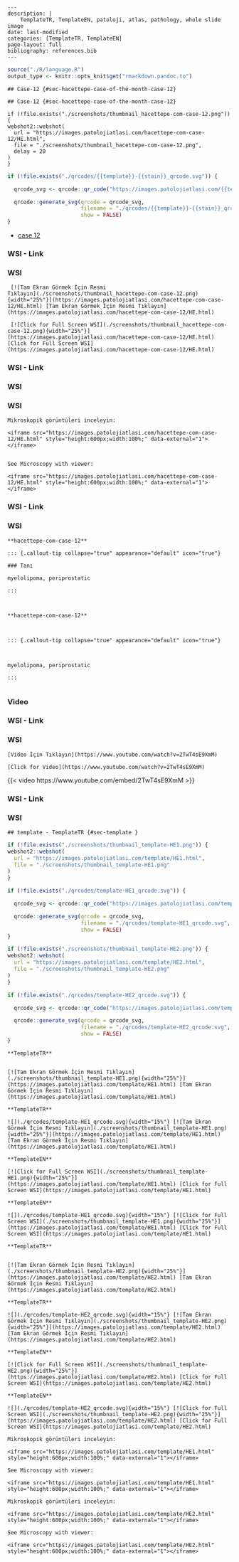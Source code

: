 








```comment
---
description: |
    TemplateTR, TemplateEN, patoloji, atlas, pathology, whole slide image
date: last-modified
categories: [TemplateTR, TemplateEN]
page-layout: full
bibliography: references.bib
---
```



```r
source("./R/language.R")
output_type <- knitr::opts_knit$get("rmarkdown.pandoc.to")
```


```asis

## Case-12 {#sec-hacettepe-case-of-the-month-case-12}

```

```asis

## Case-12 {#sec-hacettepe-case-of-the-month-case-12}

```

```asis
if (!file.exists("./screenshots/thumbnail_hacettepe-com-case-12.png")) {
webshot2::webshot(
  url = "https://images.patolojiatlasi.com/hacettepe-com-case-12/HE.html",
  file = "./screenshots/thumbnail_hacettepe-com-case-12.png",
  delay = 20
)
}
```



```r
if (!file.exists("./qrcodes/{{template}}-{{stain}}_qrcode.svg")) {

  qrcode_svg <- qrcode::qr_code("https://images.patolojiatlasi.com/{{template}}/{{stain}}.html")

  qrcode::generate_svg(qrcode = qrcode_svg,
                       filename = "./qrcodes/{{template}}-{{stain}}_qrcode.svg",
                       show = FALSE)
}
```



-   [case
    12](https://www.youtube.com/watch?v=2TwT4sE9XmM&ab_channel=KemalKosemehmetoglu)



 












::::: panel-tabset


### WSI - Link



:::: {.content-hidden when-format="pdf"}





::::





:::: {.content-visible when-format="pdf"}






::::




:::: {.content-hidden when-format="pdf"}





::::





:::: {.content-visible when-format="pdf"}






::::


### WSI




:::::






```asis

 [![Tam Ekran Görmek İçin Resmi
Tıklayın](./screenshots/thumbnail_hacettepe-com-case-12.png){width="25%"}](https://images.patolojiatlasi.com/hacettepe-com-case-12/HE.html) [Tam Ekran Görmek İçin Resmi Tıklayın](https://images.patolojiatlasi.com/hacettepe-com-case-12/HE.html)

```



```asis

 [![Click for Full Screen WSI](./screenshots/thumbnail_hacettepe-com-case-12.png){width="25%"}](https://images.patolojiatlasi.com/hacettepe-com-case-12/HE.html) [Click for Full Screen WSI](https://images.patolojiatlasi.com/hacettepe-com-case-12/HE.html)

```





::::: panel-tabset


### WSI - Link



:::: {.content-hidden when-format="pdf"}





::::





:::: {.content-visible when-format="pdf"}






::::




:::: {.content-hidden when-format="pdf"}





::::





:::: {.content-visible when-format="pdf"}






::::


### WSI




:::::







### WSI



```asis

Mikroskopik görüntüleri inceleyin:

<iframe src="https://images.patolojiatlasi.com/hacettepe-com-case-12/HE.html" style="height:600px;width:100%;" data-external="1"></iframe>


```






```asis

See Microscopy with viewer: 

<iframe src="https://images.patolojiatlasi.com/hacettepe-com-case-12/HE.html" style="height:600px;width:100%;" data-external="1"></iframe>

```














::::: panel-tabset


### WSI - Link



:::: {.content-hidden when-format="pdf"}





::::





:::: {.content-visible when-format="pdf"}






::::




:::: {.content-hidden when-format="pdf"}





::::





:::: {.content-visible when-format="pdf"}






::::


### WSI




:::::






```asis

**hacettepe-com-case-12**

::: {.callout-tip collapse="true" appearance="default" icon="true"}

### Tanı

myelolipoma, periprostatic

:::



```



```asis

**hacettepe-com-case-12**



::: {.callout-tip collapse="true" appearance="default" icon="true"}



myelolipoma, periprostatic

:::


```

### Video







::::: panel-tabset


### WSI - Link



:::: {.content-hidden when-format="pdf"}





::::





:::: {.content-visible when-format="pdf"}






::::




:::: {.content-hidden when-format="pdf"}





::::





:::: {.content-visible when-format="pdf"}






::::


### WSI




:::::






```asis

[Video İçin Tıklayın](https://www.youtube.com/watch?v=2TwT4sE9XmM)

```


```asis

[Click for Video](https://www.youtube.com/watch?v=2TwT4sE9XmM)

```



::: {.content-visible when-format="html"}

{{< video https://www.youtube.com/embed/2TwT4sE9XmM >}}

:::












::::: panel-tabset


### WSI - Link



:::: {.content-hidden when-format="pdf"}





::::





:::: {.content-visible when-format="pdf"}






::::




:::: {.content-hidden when-format="pdf"}





::::





:::: {.content-visible when-format="pdf"}






::::


### WSI




:::::






```asis
## template - TemplateTR {#sec-template }
```










```r
if (!file.exists("./screenshots/thumbnail_template-HE1.png")) {
webshot2::webshot(
  url = "https://images.patolojiatlasi.com/template/HE1.html",
  file = "./screenshots/thumbnail_template-HE1.png"
)
}
```



```r
if (!file.exists("./qrcodes/template-HE1_qrcode.svg")) {

  qrcode_svg <- qrcode::qr_code("https://images.patolojiatlasi.com/template/HE1.html")

  qrcode::generate_svg(qrcode = qrcode_svg,
                       filename = "./qrcodes/template-HE1_qrcode.svg",
                       show = FALSE)
}
```












```r
if (!file.exists("./screenshots/thumbnail_template-HE2.png")) {
webshot2::webshot(
  url = "https://images.patolojiatlasi.com/template/HE2.html",
  file = "./screenshots/thumbnail_template-HE2.png"
)
}
```



```r
if (!file.exists("./qrcodes/template-HE2_qrcode.svg")) {

  qrcode_svg <- qrcode::qr_code("https://images.patolojiatlasi.com/template/HE2.html")

  qrcode::generate_svg(qrcode = qrcode_svg,
                       filename = "./qrcodes/template-HE2_qrcode.svg",
                       show = FALSE)
}
```











 











:::: {.content-hidden when-format="pdf"}


```asis

**TemplateTR**


[![Tam Ekran Görmek İçin Resmi Tıklayın](./screenshots/thumbnail_template-HE1.png){width="25%"}](https://images.patolojiatlasi.com/template/HE1.html) [Tam Ekran Görmek İçin Resmi Tıklayın](https://images.patolojiatlasi.com/template/HE1.html)

```

::::


:::: {.content-visible when-format="pdf"}

```asis

**TemplateTR**

![](./qrcodes/template-HE1_qrcode.svg){width="15%"} [![Tam Ekran Görmek İçin Resmi Tıklayın](./screenshots/thumbnail_template-HE1.png){width="25%"}](https://images.patolojiatlasi.com/template/HE1.html) [Tam Ekran Görmek İçin Resmi Tıklayın](https://images.patolojiatlasi.com/template/HE1.html)

```



::::




:::: {.content-hidden when-format="pdf"}


```asis

**TemplateEN**

[![Click for Full Screen WSI](./screenshots/thumbnail_template-HE1.png){width="25%"}](https://images.patolojiatlasi.com/template/HE1.html) [Click for Full Screen WSI](https://images.patolojiatlasi.com/template/HE1.html)

```

::::


:::: {.content-visible when-format="pdf"}

```asis

**TemplateEN**

![](./qrcodes/template-HE1_qrcode.svg){width="15%"} [![Click for Full Screen WSI](./screenshots/thumbnail_template-HE1.png){width="25%"}](https://images.patolojiatlasi.com/template/HE1.html) [Click for Full Screen WSI](https://images.patolojiatlasi.com/template/HE1.html)

```


::::









:::: {.content-hidden when-format="pdf"}


```asis

**TemplateTR**


[![Tam Ekran Görmek İçin Resmi Tıklayın](./screenshots/thumbnail_template-HE2.png){width="25%"}](https://images.patolojiatlasi.com/template/HE2.html) [Tam Ekran Görmek İçin Resmi Tıklayın](https://images.patolojiatlasi.com/template/HE2.html)

```

::::


:::: {.content-visible when-format="pdf"}

```asis

**TemplateTR**

![](./qrcodes/template-HE2_qrcode.svg){width="15%"} [![Tam Ekran Görmek İçin Resmi Tıklayın](./screenshots/thumbnail_template-HE2.png){width="25%"}](https://images.patolojiatlasi.com/template/HE2.html) [Tam Ekran Görmek İçin Resmi Tıklayın](https://images.patolojiatlasi.com/template/HE2.html)

```



::::




:::: {.content-hidden when-format="pdf"}


```asis

**TemplateEN**

[![Click for Full Screen WSI](./screenshots/thumbnail_template-HE2.png){width="25%"}](https://images.patolojiatlasi.com/template/HE2.html) [Click for Full Screen WSI](https://images.patolojiatlasi.com/template/HE2.html)

```

::::


:::: {.content-visible when-format="pdf"}

```asis

**TemplateEN**

![](./qrcodes/template-HE2_qrcode.svg){width="15%"} [![Click for Full Screen WSI](./screenshots/thumbnail_template-HE2.png){width="25%"}](https://images.patolojiatlasi.com/template/HE2.html) [Click for Full Screen WSI](https://images.patolojiatlasi.com/template/HE2.html)

```


::::
















```asis
Mikroskopik görüntüleri inceleyin:

<iframe src="https://images.patolojiatlasi.com/template/HE1.html" style="height:600px;width:100%;" data-external="1"></iframe>

```





```asis

See Microscopy with viewer:

<iframe src="https://images.patolojiatlasi.com/template/HE1.html" style="height:600px;width:100%;" data-external="1"></iframe>

```







```asis
Mikroskopik görüntüleri inceleyin:

<iframe src="https://images.patolojiatlasi.com/template/HE2.html" style="height:600px;width:100%;" data-external="1"></iframe>

```





```asis

See Microscopy with viewer:

<iframe src="https://images.patolojiatlasi.com/template/HE2.html" style="height:600px;width:100%;" data-external="1"></iframe>

```























